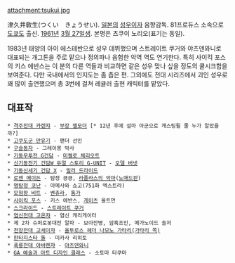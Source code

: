 attachment:tsukui.jpg

津久井敎生(つくい　きょうせい). [[일본]]의 [[성우]]이자 음향감독. 81프로듀스 소속으로 [[도쿄]]도 출신. [[1961년]] [[3월 27일]]생. 본명은 츠쿠이 노리오(표기는 동일).

1983년 태양의 아이 에스테반으로 성우 데뷔했으며 스트레이트 쿠거와 야츠덴와니로 대표되는 개그톤을 주로 맡으나 정의파나 음험한 악역 역도 연기한다. 특히 사이킥 포스의 키스 에반스는 이 분의 다른 역들과 비교하면 같은 성우 맞나 싶을 정도의 쿨시크함을 보여준다. 다만 국내에서의 인지도는 좀 좁은 편. 그외에도 전대 시리즈에서 괴인 성우로 꽤 많이 출연했으며 총 3번에 걸쳐 레귤러 출현 캐릭터를 맡았다.

== 대표작 ==
 * [[격주전대 카렌쟈]] - [[부장 젤모더]] [* 12년 후에 설마 아군으로 캐스팅될 줄 누가 알았을까?]
 * [[고쿠도군 만유기]] - 팬더 선인
 * [[구슬동자]] - 그레이봉 박사
 * [[기동무투전 G건담]] - [[미켈로 체리오트]]
 * [[신기동전기 건담W 듀얼 스토리 G-UNIT]] - [[오델 버넷]]
 * [[기동신세기 건담 X]] - [[밀러 드라이드]]
 * [[로젠 메이든]] - 탐정 킁킁, [[라플라스의 악마(로젠 메이든)|라플라스의 악마]]([[노매드]]판)
 * [[명탐정 코난]] - 아메사와 쇼고(751화 엑스트라)
 * [[모험왕 비트]] - [[벤츄라]], [[통가(모험왕 비트)|통가]]
 * [[사이킥 포스]] - 키스 에반스, [[게이츠]] 올트먼
 * [[스크라이드]] - [[스트레이트 쿠거]]
 * [[염신전대 고온쟈]] - 염신 캐리게이터
 * 제 2차 슈퍼로봇대전 알파 - 보아잔병, 암흑조인, 메가노이드 솔저
 * [[천장전대 고세이쟈]] - [[다크 헤더|올투로스 헤더 나모노 가타리(가타리 쪽)]]
 * [[판타지스타 돌]] - 미카사 리히토
 * [[폭룡전대 아바렌쟈]] - [[야츠덴와니]]
 * [[GA 예술과 아트 디자인 클래스]] - 소토마 타쿠마
